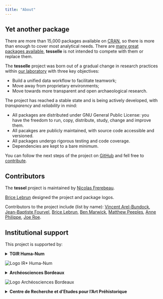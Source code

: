 ```yaml
---
title: "About"
---
```


## Yet another package

There are more than 15,000 packages available on [CRAN](https://cran.r-project.org/), so there is more than enough to cover most analytical needs. There are [many great packages available](https://github.com/benmarwick/ctv-archaeology), **tesselle** is not intended to compete with them or replace them.

The **tesselle** project was born out of a gradual change in research practices within [our laboratory](#sec-institutional-support) with three key objectives:

* Build a unified data workflow to facilitate teamwork;
* Move away from proprietary environments;
* Move towards more transparent and open archaeological research.

The project has reached a stable state and is being actively developed, with *transparency* and *reliability* in mind:

* All packages are distributed under GNU General Public License: you have the freedom to run, copy, distribute, study, change and improve them.
* All pacakges are publicly maintained, with source code accessible and versioned.
* All packages undergo rigorous testing and code coverage.
* Dependencies are kept to a bare minimum.

You can follow the next steps of the project on [GitHub](https://github.com/orgs/tesselle/projects/5) and fell free to [contribute](contributing.html).

## Contributors {#sec-contributors}

The **tessel** project is maintained by [Nicolas Frerebeau](https://orcid.org/0000-0001-5759-4944).

[Brice Lebrun](https://www.lebrunbrice.com/) designed the project and package logos.

Contributors to the project include (list by name): [Vincent Arel-Bundock](https://orcid.org/0000-0003-2042-7063), [Jean-Baptiste Fourvel](https://orcid.org/0000-0002-1061-4642), [Brice Lebrun](https://orcid.org/0000-0001-7503-8685), [Ben Marwick](https://orcid.org/0000-0001-7879-4531), [Matthew Peeples](https://orcid.org/0000-0003-4496-623X), [Anne Philippe](https://orcid.org/0000-0002-5331-5087), [Joe Roe](https://orcid.org/0000-0002-1011-1244).

## Institutional support {#sec-institutional-support}

This project is supported by:

<details>
  <summary>
    <strong>TGIR Huma-Num</strong>
  </summary>
  UMS 3598<br>
  54, boulevard Raspail<br>
  F-75006 Paris<br>
  [www.huma-num.fr](https://www.huma-num.fr)
</details>
<img class="logo-institution" src="/images/logo-humanum.svg" alt="Logo IR* Huma-Num">

<details>
  <summary>
    <strong>Archéosciences Bordeaux</strong>
  </summary>
  UMR 6034<br>
  Maison de l'Archéologie<br>
  Université Bordeaux Montaigne<br>
  F-33607 Pessac cedex<br>
  [www.archeosciences-bordeaux.fr](https://www.archeosciences-bordeaux.fr)
</details>
<img class="logo-institution" src="/images/logo-archeosciences.svg" alt="Logo Archéosciences Bordeaux">

<details>
  <summary>
    <strong>Centre de Recherche et d'Etudes pour l'Art Préhistorique</strong>
  </summary>
  MSHS-Toulouse (UAR 3414)<br>
  Maison de la Recherche<br>
  Université de Toulouse Jean Jaurès<br>
  F-31058 Toulouse cedex 9<br>
  [mshs.univ-toulouse.fr](https://mshs.univ-toulouse.fr)
</details>
